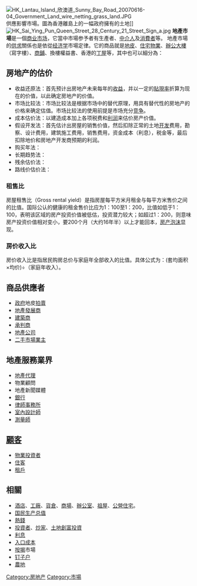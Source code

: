 {{original research|time=2018-06-03T12:06:53+00:00}}
{{unreferenced|time=2018-06-03T12:06:53+00:00}}
[[File:HK_Lantau_Island_欣澳道_Sunny_Bay_Road_20070616-04_Government_Land_wire_netting_grass_land.JPG|thumb]]供應影響市場。圖為香港離島上的一幅政府擁有的土地]]
[[File:HK_Sai_Ying_Pun_Queen_Street_28_Century_21_Street_Sign_a.jpg|thumb]]
'''地產市場'''是一個[[商业|商业]][[市场|市场]]，它當中市場参予者有生產者、[[地產代理|中介人]]及[[消费者_(经济)|消費者]]等。 地產市場的[[供求|供求]]關係也是依從[[经济学|经济学]]市場定律。它的商品就是[[地皮|地皮]]、[[住宅|住宅]][[不動產|物業]]、[[辦公室|辦公大樓]]（寫字樓）、[[商店|商鋪]]、換樓權益書、香港的[[新界小型屋宇政策|丁屋]]等，其中也可以細分為：

==房地产的估价==
* 收益还原法：首先预计出房地产未来每年的[[投資報酬率|收益]]，并以一定的[[貼現率|貼現率]]折算为现在的价值，以此确定房地产的价值。
* 市场比较法：市场比较法是根据市场中的替代原理，用具有替代性的房地产的价格来确定估值。市场比较法的使用前提是市场充分[[竞争|竞争]]。
* 成本估价法：以建造成本加上各项税费和[[利润|利润]]来估价房产价值。
* 假设开发法：首先估计出房屋的销售价值，然后扣除正常的土地[[发展|开发]]费用，勘察、设计费用，建筑施工费用，销售费用，资金成本（利息），税金等，最后扣除地价和房地产开发商预期的利润。
* 购买年法：
* 长期趋势法：
* 残余估价法：
* 路线价估价法：
===租售比 ===
房屋租售比（Gross rental yield）是指房屋每平方米月租金与每平方米售价之间的比值。国际公认的健康的租金售价比应为1：100至1：200，比值如低于1：100，表明该区域的房产投资价值被低估，投资潜力较大；如超过1：200，则意味房产投资价值相对变小，要200个月（大约16年半）以上才能回本，[[房地产泡沫|房产泡沫]]显现。{{Citation needed}}

===房价收入比===
房价收入比是指居民购房总价与家庭年全部收入的比值。具体公式为：(套均面积×均价)÷（家庭年收入）。

==商品供應者==
* [[政府|政府]]地皮[[拍賣|拍賣]]
* [[地產發展商|地產發展商]]
* [[地產發展商|建築商]]
* [[承包商|承判商]]
* [[地產發展商|地產公司]]
* [[二手市場|二手市場]][[業主|業主]]

==地產服務業界==
* [[地產代理|地產代理]]
* 物業顧問
* 地產新聞媒體
* [[銀行|銀行]]
* [[律師事務所|律師事務所]]
* [[室內設計師|室內設計師]]
* [[測量師|測量師]]

==[[顧客|顧客]]==
* [[物業投資者|物業投資者]]
* [[住客|住客]]
* [[租戶|租戶]]

==相關==
* [[酒店|酒店]]、[[工廠|工廠]]、[[倉庫|貨倉]]、[[商場|商場]]、[[辦公室|辦公室]]、[[祖屋|祖屋]]、[[公營住宅|公營住宅]]。
* [[国民生产总值|国民生产总值]]
* [[熱錢|熱錢]]
* [[投資者|投資者]]、[[炒作房地產|炒家]]、[[土地創富投資|土地創富投資]]
* [[利息|利息]]
* [[進口|入口]][[成本|成本]]
* [[抵押|按揭]]市場
* [[钉子户|钉子户]]
* [[耕地|農地]]

{{市场}}

[[Category:房地产|Category:房地产]]
[[Category:市場|Category:市場]]